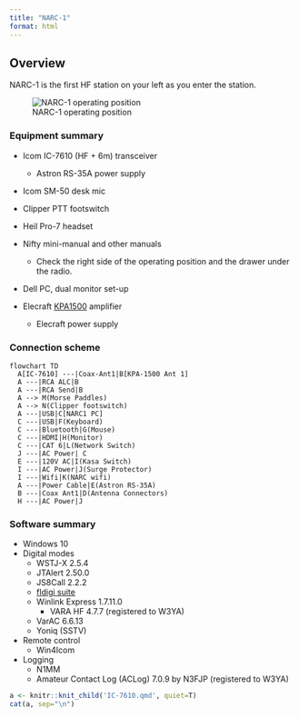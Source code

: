 ```yaml
---
title: "NARC-1"
format: html
---
```


## Overview

NARC-1 is the first HF station on your left as you enter the station.

![NARC-1 operating position](include/img/narc-1-operating-position.jpeg)

### Equipment summary

- Icom IC-7610 (HF + 6m) transceiver
    - Astron RS-35A power supply
- Icom SM-50 desk mic
- Clipper PTT footswitch
- Heil Pro-7 headset
- Nifty mini-manual and other manuals
  - Check the right side of the operating position and the drawer under the radio.

- Dell PC, dual monitor set-up

- Elecraft [KPA1500](KPA1500.qmd) amplifier
  - Elecraft power supply
  
### Connection scheme

```mermaid
flowchart TD
  A[IC-7610] ---|Coax-Ant1|B[KPA-1500 Ant 1]
  A ---|RCA ALC|B
  A ---|RCA Send|B
  A --> M(Morse Paddles)
  A --> N(Clipper footswitch)
  A ---|USB|C[NARC1 PC]
  C ---|USB|F(Keyboard)
  C ---|Bluetooth|G(Mouse)
  C ---|HDMI|H(Monitor)
  C ---|CAT 6|L(Network Switch)
  J ---|AC Power| C
  E ---|120V AC|I(Kasa Switch)
  I ---|AC Power|J(Surge Protector)
  I ---|Wifi|K(NARC wifi)
  A ---|Power Cable|E(Astron RS-35A)
  B ---|Coax Ant1|D(Antenna Connectors)
  H ---|AC Power|J
```
 
### Software summary

- Windows 10
- Digital modes
  - WSTJ-X 2.5.4
  - JTAlert 2.50.0
  - JS8Call 2.2.2
  - [fldigi suite](fldigi-IC-7610.qmd)
  - Winlink Express 1.7.11.0
      - VARA HF 4.7.7 (registered to W3YA)
  - VarAC 6.6.13
  - Yoniq (SSTV)
- Remote control
  - Win4Icom
- Logging
  - N1MM
  - Amateur Contact Log (ACLog) 7.0.9 by N3FJP (registered to W3YA)

```r
a <- knitr::knit_child('IC-7610.qmd', quiet=T)
cat(a, sep="\n")
```

